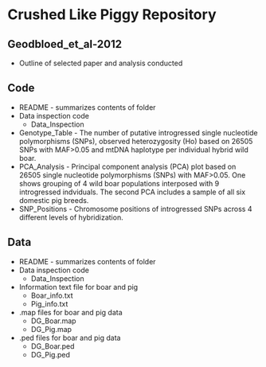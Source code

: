 # Crushed Like Piggy Repository 
## Geodbloed_et_al-2012
  * Outline of selected paper and analysis conducted
  
## Code 
  * README - summarizes contents of folder
  * Data inspection code
    * Data_Inspection
  * Genotype_Table - The number of putative introgressed single nucleotide polymorphisms (SNPs), observed heterozygosity (Ho) based on 26505 SNPs with MAF>0.05 and mtDNA haplotype per individual hybrid wild boar.
  * PCA_Analysis - Principal component analysis (PCA) plot based on 26505 single nucleotide polymorphisms (SNPs) with MAF>0.05. One shows grouping of 4 wild boar populations interposed with 9 introgressed indviduals. The second PCA includes a sample of all six domestic pig breeds.
  * SNP_Positions - Chromosome positions of introgressed SNPs across 4 different levels of hybridization.
  
## Data
  * README - summarizes contents of folder
  * Data inspection code
    * Data_Inspection
  * Information text file for boar and pig
    * Boar_info.txt
    * Pig_info.txt
  * .map files for boar and pig data
    * DG_Boar.map
    * DG_Pig.map
  * .ped files for boar and pig data
    * DG_Boar.ped
    * DG_Pig.ped

